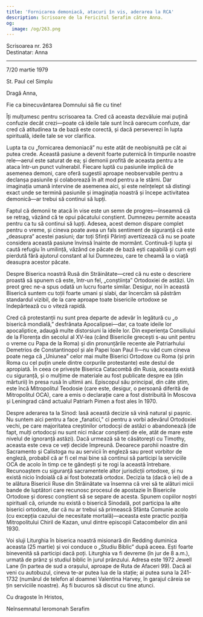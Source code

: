 ```yaml
---
title: 'Fornicarea demoniacă, atacuri în vis, aderarea la RCA'
description: Scrisoare de la Fericitul Serafim către Anna.
og:
  image: /og/263.png
---
```


<div style={{textAlign:'right', fontFamily:'monospace'}}>Scrisoarea nr. 263</div>
<div style={{textAlign:'left', fontFamily:'monospace'}}>Destinatar: Anna</div>

---

7/20 martie 1979

St. Paul cel Simplu

Dragă Anna,

Fie ca binecuvântarea Domnului să fie cu tine!

Îți mulțumesc pentru scrisoarea ta. Cred că aceasta dezvăluie mai puțină confuzie decât crezi—poate că ideile tale sunt încă oarecum confuze, dar cred că atitudinea ta de bază este corectă, și dacă perseverezi în lupta spirituală, ideile tale se vor clarifica.

Lupta ta cu „fornicarea demoniacă” nu este atât de neobișnuită pe cât ai putea crede. Această pasiune a devenit foarte puternică în timpurile noastre rele—aerul este saturat de ea; și demonii profită de aceasta pentru a te ataca într-un punct vulnerabil. Fiecare luptă cu pasiunile implică de asemenea demoni, care oferă sugestii aproape neobservabile pentru a declanșa pasiunile și colaborează în alt mod pentru a le stârni. Dar imaginația umană intervine de asemenea aici, și este neînțelept să distingi exact unde se termină pasiunile și imaginația noastră și începe activitatea demonică—ar trebui să continui să lupți.

Faptul că demonii te atacă în vise este un semn de progres—înseamnă că se retrag, văzând că te opui păcatului conștient. Dumnezeu permite aceasta pentru ca tu să continui să lupți. Adesea, acest demon dispare complet pentru o vreme, și cineva poate avea un fals sentiment de siguranță că este „deasupra” acestei pasiuni; dar toți Sfinții Părinți avertizează că nu se poate considera această pasiune învinsă înainte de mormânt. Continuă-ți lupta și caută refugiu în umilință, văzând ce păcate de bază ești capabilă și cum ești pierdută fără ajutorul constant al lui Dumnezeu, care te cheamă la o viață deasupra acestor păcate.

Despre Biserica noastră Rusă din Străinătate—cred că nu este o descriere proastă să spunem că este, într-un fel, „conștiința” Ortodoxiei de astăzi. Un preot grec ne-a spus odată un lucru foarte similar. Desigur, noi în această Biserică suntem cu toții foarte umani și slabi, dar încercăm să păstrăm standardul vizibil, de la care aproape toate bisericile ortodoxe se îndepărtează cu o viteză rapidă.

Cred că protestanții nu sunt prea departe de adevăr în legătură cu „o biserică mondială,” desfrânata Apocalipsei—dar, ca toate ideile lor apocaliptice, adaugă multe distorsiuni la ideile lor. Din experiența Consiliului de la Florența din secolul al XV-lea (când Bisericile grecești s-au unit pentru o vreme cu Papa de la Roma) și din pronunțările recente ale Patriarhului Demetrios de Constantinopol și ale Papei Ioan Paul II—nu văd cum cineva poate nega că „Uniunea” celor mai multe Biserici Ortodoxe cu Roma (și prin Roma cu cel puțin unele dintre corpurile protestante) este destul de apropiată. În ceea ce privește Biserica Catacombă din Rusia, aceasta există cu siguranță, și o mulțime de materiale au fost publicate despre ea (din mărturii) în presa rusă în ultimii ani. Episcopul său principal, din câte știm, este încă Mitropolitul Teodosie (care este, desigur, o persoană diferită de Mitropolitul OCA), care a emis o declarație care a fost distribuită în Moscova și Leningrad când actualul Patriarh Pimen a fost ales în 1970.

Despre aderarea ta la Sinod: lasă această decizie să vină natural și pașnic. Nu suntem aici pentru a face „fanatici,” ci pentru a vorbi adevărul Ortodoxiei vechi, pe care majoritatea creștinilor ortodocși de astăzi o abandonează (de fapt, mulți ortodocși nu sunt nici măcar conștienți de ele, atât de mare este nivelul de ignoranță astăzi). Dacă urmează să te căsătorești cu Timothy, aceasta este ceva ce veți decide împreună. Deoarece parohii noastre din Sacramento și Calistoga nu au servicii în engleză sau preot vorbitor de engleză, probabil că ar fi cel mai bine să continui să participi la serviciile OCA de acolo în timp ce te gândești și te rogi la această întrebare. Recunoaștem cu siguranță sacramentele altor jurisdicții ortodoxe, și nu există nicio îndoială că ai fost botezată ortodox. Decizia ta (dacă o iei) de a te alătura Bisericii Ruse din Străinătate va însemna că vrei să te alături micii bande de luptători care recunosc procesul de apostazie în Bisericile Ortodoxe și doresc conștient să se separe de acesta. Spunem copiilor noștri spirituali că, oriunde nu există o biserică Sinodală, pot participa la alte biserici ortodoxe, dar că nu ar trebui să primească Sfânta Comunie acolo (cu excepția cazului de necesitate mortală)—aceasta este practic poziția Mitropolitului Chiril de Kazan, unul dintre episcopii Catacombelor din anii 1930.

Voi sluji Liturghia în biserica noastră misionară din Redding duminica aceasta (25 martie) și voi conduce o „Studiu Biblic” după aceea. Ești foarte binevenită să participi dacă poți. Liturghia va fi devreme (în jur de 8 a.m.), urmată de prânz și studiul biblic în jurul prânzului. Adresa este 1972 Jewell Lane (în partea de sud a orașului, aproape de Ruta de Afaceri 99). Dacă ai veni cu autobuzul, cineva te-ar putea lua de la stație; ai putea suna la 241-1732 (numărul de telefon al doamnei Valentina Harvey, în garajul căreia se țin serviciile noastre). Aș fi bucuros să discut cu tine atunci.

Cu dragoste în Hristos,

Neînsemnatul Ieromonah Serafim